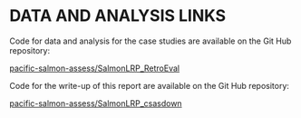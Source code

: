 <!-- The following code should appear at the beginning of the first appendix.
After that, all subsequent sections will be turned into appendices. -->


# DATA AND ANALYSIS LINKS {#app:github-appendix}

Code for data and analysis for the case studies are available on the Git Hub repository:

[pacific-salmon-assess/SalmonLRP_RetroEval](https://github.com/Pacific-salmon-assess/SalmonLRP_RetroEval)

Code for the write-up of this report are available on the Git Hub repository:

[pacific-salmon-assess/SalmonLRP_csasdown](https://github.com/Pacific-salmon-assess/SalmonLRP_csasdown)
